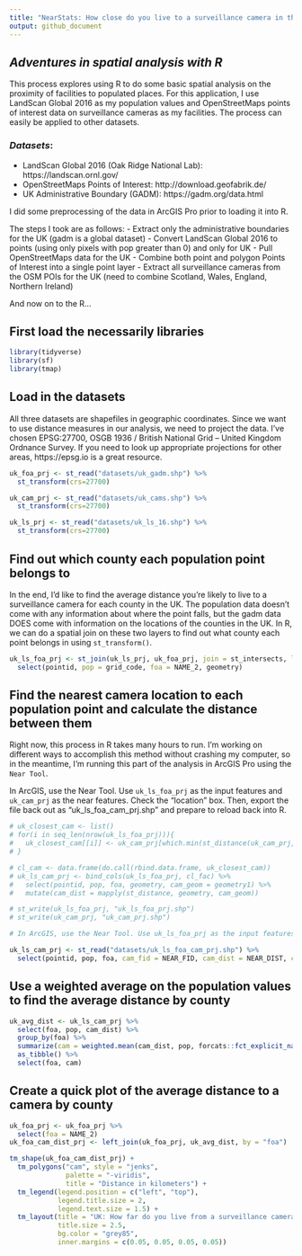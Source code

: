 ```yaml
---
title: "NearStats: How close do you live to a surveillance camera in the UK?"
output: github_document
---
```


## *Adventures in spatial analysis with R*

This process explores using R to do some basic spatial analysis on the proximity of facilities to populated places. For this application, I use LandScan Global 2016 as my population values and OpenStreetMaps points of interest data on surveillance cameras as my facilities. The process can easily be applied to other datasets.

### ***Datasets***:
- LandScan Global 2016 (Oak Ridge National Lab): https://landscan.ornl.gov/
- OpenStreetMaps Points of Interest: http://download.geofabrik.de/
- UK Administrative Boundary (GADM): https://gadm.org/data.html

I did some preprocessing of the data in ArcGIS Pro prior to loading it into R. 

The steps I took are as follows:
- Extract only the administrative boundaries for the UK (gadm is a global dataset)
- Convert LandScan Global 2016 to points (using only pixels with pop greater than 0) and only for UK
- Pull OpenStreetMaps data for the UK 
- Combine both point and polygon Points of Interest into a single point layer
- Extract all surveillance cameras from the OSM POIs for the UK (need to combine Scotland, Wales, England, Northern Ireland)

And now on to the R...

## First load the necessarily libraries

```r
library(tidyverse)
library(sf)
library(tmap)
```

## Load in the datasets

All three datasets are shapefiles in geographic coordinates. Since we want to use distance measures in our analysis, we need to project the data. I've chosen EPSG:27700, OSGB 1936 / British National Grid -- United Kingdom Ordnance Survey. If you need to look up appropriate projections for other areas, https://epsg.io is a great resource.

```r
uk_foa_prj <- st_read("datasets/uk_gadm.shp") %>%
  st_transform(crs=27700)

uk_cam_prj <- st_read("datasets/uk_cams.shp") %>%
  st_transform(crs=27700)

uk_ls_prj <- st_read("datasets/uk_ls_16.shp") %>%
  st_transform(crs=27700)
```

## Find out which county each population point belongs to

In the end, I'd like to find the average distance you're likely to live to a surveillance camera for each county in the UK. The population data doesn't come with any information about where the point falls, but the gadm data DOES come with information on the locations of the counties in the UK. In R, we can do a spatial join on these two layers to find out what county each point belongs in using `st_transform()`.

```r
uk_ls_foa_prj <- st_join(uk_ls_prj, uk_foa_prj, join = st_intersects, left = TRUE) %>%
  select(pointid, pop = grid_code, foa = NAME_2, geometry)
```

## Find the nearest camera location to each population point and calculate the distance between them

Right now, this process in R takes many hours to run. I'm working on different ways to accomplish this method without crashing my computer, so in the meantime, I'm running this part of the analysis in ArcGIS Pro using the `Near Tool`.

In ArcGIS, use the Near Tool. Use `uk_ls_foa_prj` as the input features and `uk_cam_prj` as the near features. Check the "location" box. Then, export the file back out as "uk_ls_foa_cam_prj.shp" and prepare to reload back into R.

```r
# uk_closest_cam <- list()
# for(i in seq_len(nrow(uk_ls_foa_prj))){
#   uk_closest_cam[[i]] <- uk_cam_prj[which.min(st_distance(uk_cam_prj, uk_ls_foa_prj[i,])),]
# }

# cl_cam <- data.frame(do.call(rbind.data.frame, uk_closest_cam))
# uk_ls_cam_prj <- bind_cols(uk_ls_foa_prj, cl_fac) %>%
#   select(pointid, pop, foa, geometry, cam_geom = geometry1) %>%
#   mutate(cam_dist = mapply(st_distance, geometry, cam_geom))

# st_write(uk_ls_foa_prj, "uk_ls_foa_prj.shp")
# st_write(uk_cam_prj, "uk_cam_prj.shp")

# In ArcGIS, use the Near Tool. Use uk_ls_foa_prj as the input features and uk_cam_prj as the near features. Check the "location" box. Then, export the file back out as "uk_ls_foa_cam_prj.shp" and prepare to reload back into R.

uk_ls_cam_prj <- st_read("datasets/uk_ls_foa_cam_prj.shp") %>% 
  select(pointid, pop, foa, cam_fid = NEAR_FID, cam_dist = NEAR_DIST, cam_x = NEAR_X, cam_y = NEAR_Y)
```

## Use a weighted average on the population values to find the average distance by county

```r
uk_avg_dist <- uk_ls_cam_prj %>%
  select(foa, pop, cam_dist) %>%
  group_by(foa) %>%
  summarize(cam = weighted.mean(cam_dist, pop, forcats::fct_explicit_na(foa, na_level = "(Missing)"))/1000) %>% 
  as_tibble() %>% 
  select(foa, cam)
```

## Create a quick plot of the average distance to a camera by county

```r
uk_foa_prj <- uk_foa_prj %>% 
  select(foa = NAME_2)
uk_foa_cam_dist_prj <- left_join(uk_foa_prj, uk_avg_dist, by = "foa")

tm_shape(uk_foa_cam_dist_prj) +
  tm_polygons("cam", style = "jenks", 
              palette = "-viridis", 
              title = "Distance in kilometers") +
  tm_legend(legend.position = c("left", "top"), 
            legend.title.size = 2, 
            legend.text.size = 1.5) +
  tm_layout(title = "UK: How far do you live from a surveillance camera?", 
            title.size = 2.5,
            bg.color = "grey85",
            inner.margins = c(0.05, 0.05, 0.05, 0.05))
```